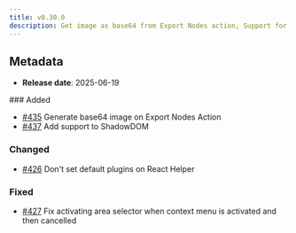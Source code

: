 ```yaml
---
title: v0.30.0
description: Get image as base64 from Export Nodes action, Support for ShadowDOM, React Helper now doesn't load any plugin automatically and some bugfixes
---
```


## Metadata

- **Release date**: 2025-06-19

### Added

- [#435](https://github.com/InditexTech/weavejs/issues/435) Generate base64 image on Export Nodes Action
- [#437](https://github.com/InditexTech/weavejs/issues/437) Add support to ShadowDOM

### Changed

- [#426](https://github.com/InditexTech/weavejs/issues/426) Don't set default plugins on React Helper

### Fixed

- [#427](https://github.com/InditexTech/weavejs/issues/427) Fix activating area selector when context menu is activated and then cancelled
